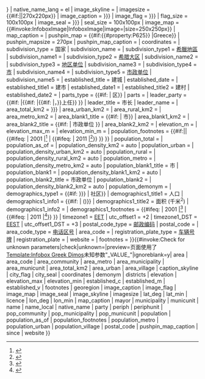 <includeonly>{{Infobox settlement
| name                    = {{{name|}}}
| native_name             = {{{name_local|{{{native_name|}}}}}}
| native_name_lang        = el
| image_skyline           = {{{image_skyline|}}}
| imagesize               = {{#if:{{{imagesize|}}}|{{{imagesize}}}|270x220px}}
| image_caption           = {{{caption_skyline|{{{image_caption|}}}}}}
| image_flag              = {{{city_flag|{{{image_flag|}}}}}}
| flag_size               = 100x100px
| image_seal              = {{{city_seal|{{{image_seal|}}}}}}
| seal_size               = 100x100px
| image_map = {{#invoke:InfoboxImage|InfoboxImage|image={{{image_map|}}}|size=250x250px}}
| map_caption = {{{map_caption|在大區內的位置}}}
| pushpin_map = {{#if:{{{coordinates|}}}{{#property:P625}} |Greece}}
| pushpin_mapsize         = 270px
| pushpin_map_caption     = {{{pushpin_map_caption|在希臘的位置}}}
| coordinates             = {{{coordinates|}}}
| subdivision_type        = 国家
| subdivision_name        = {{flag|Greece}}
| subdivision_type1       = [[希臘地區]]
| subdivision_name1       = {{{georegion|}}}
| subdivision_type2       = [[希腊大区]]
| subdivision_name2       = {{{periph|}}}
| subdivision_type3       = [[希腊地区单位|地区单位]]
| subdivision_name3       = {{{periphunit|}}}
| subdivision_type4       = [[希腊行政区划|市]]
| subdivision_name4       = {{{municipality|}}}
| subdivision_type5       = [[希腊行政区划|市政单位]]
| subdivision_name5       = {{{municunit|}}}
| established_title       = 建城
| established_date        = {{{established_c|}}}
| established_title1      = 建市
| established_date1       = {{{established_m|}}}
| established_title2      = 建村
| established_date2       = {{{established_v|}}}
| parts_type              = {{#if: {{{districts|}}} | 区}}
| parts                   = {{{districts|}}}
| leader_party = {{#if:{{{mayor|}}} |{{{party|}}}{{#if:{{{since|}}} |{{#if:{{{party|}}} |，}}{{{since}}}上任}} }}
| leader_title            = 市长
| leader_name             = {{{mayor|}}}
| area_total_km2          = {{{area|{{{area_total_km2|}}}}}}
| area_urban_km2          = {{{area_urban|}}}
| area_rural_km2          = {{{area_village|}}}
| area_metro_km2          = {{{area_metro|}}}
| area_blank1_title       = {{#if: {{{area_municipality|}}} | 市}}
| area_blank1_km2         = {{{area_municipality|}}}
| area_blank2_title       = {{#if: {{{area_municunit|}}} | 市政单位 }}
| area_blank2_km2         = {{{area_municunit|}}}
| elevation_m             = {{{elevation|}}}
| elevation_max_m         = {{{elevation_max|}}}
| elevation_min_m         = {{{elevation_min|}}}
| population_footnotes    = {{#if:{{{population_footnotes|}}}|{{{population_footnotes}}}|{{#ifeq: {{{population_as_of}}} | 2001 |<ref name=census01>{{cite book |title=De Facto Population of Greece Population and Housing Census of March 18th, 2001 |publisher=希腊国家统计局|date=2003 |url=http://dlib.statistics.gr/Book/GRESYE_02_0101_00095.pdf |format=PDF 39&nbsp;MB}}</ref> | {{#ifeq: {{{population_as_of}}} | 2011 |<ref name=census11>{{cite web | url = http://www.statistics.gr/documents/20181/1210503/resident_population_census2011rev.xls | title = Απογραφή Πληθυσμού - Κατοικιών 2011. ΜΟΝΙΜΟΣ Πληθυσμός | publisher = 希腊统计局 | language = el}}</ref>}} }} }}
| population_total        = {{{population|}}}
| population_as_of        = {{{population_as_of|}}}
| population_density_km2  = auto
| population_urban               = {{{population_urban|}}}
| population_density_urban_km2   = auto
| population_rural               = {{{population_village|}}}
| population_density_rural_km2   = auto
| population_metro               = {{{population_metro|}}}
| population_density_metro_km2   = auto
| population_blank1_title        = 市
| population_blank1              = {{{pop_municipality|}}}
| population_density_blank1_km2  = auto
| population_blank2_title        = 市政单位
| population_blank2              = {{{pop_municunit|}}}
| population_density_blank2_km2  = auto
| population_demonym      = {{{demonym|}}}
| demographics_type1      = {{#if: {{{pop_community|{{{area_community|}}}}}} | 社区}}
| demographics1_title1    = 人口
| demographics1_info1     = {{formatnum:{{{pop_community|}}}}} {{#if: {{{pop_community|}}} | ({{{population_as_of}}})}}
| demographics1_title2    = 面积 (千米<sup>2</sup>)
| demographics1_info2     = {{{area_community|}}}
| demographics1_footnotes = {{#ifeq: {{{population_as_of}}} | 2001 |<ref name=census01>{{cite book |title=De Facto Population of Greece Population and Housing Census of March 18th, 2001 |publisher=希腊国家统计局|date=2003 |url=http://dlib.statistics.gr/Book/GRESYE_02_0101_00095.pdf |format=PDF 39&nbsp;MB}}</ref> | {{#ifeq: {{{population_as_of}}} | 2011 |<ref name=census11>{{cite web | url = http://www.statistics.gr/documents/20181/1210503/resident_population_census2011rev.xls | title = Απογραφή Πληθυσμού - Κατοικιών 2011. ΜΟΝΙΜΟΣ Πληθυσμός | publisher = 希腊统计局 | language = el}}</ref>}} }}
| timezone1               = [[欧洲东部时间|EET]]
| utc_offset1             = +2
| timezone1_DST           = [[欧洲东部夏令时间|EEST]]
| utc_offset1_DST         = +3
| postal_code_type        = [[希腊邮政编码|邮政编码]]
| postal_code             = {{{postal_code|}}}
| area_code_type          = [[希腊电话区号|电话区号]]
| area_code               = {{{area_code|}}}
| registration_plate_type = [[希腊车辆号牌|车辆号牌]]
| registration_plate      = {{{licence|}}}
| website                 = {{{website|}}}
| footnotes               = {{{footnotes|}}}
}}</includeonly>{{#invoke:Check for unknown parameters|check|unknown={{main other|[[Category:使用未知Infobox Greek Dimos参数的页面|_VALUE_{{PAGENAME}}]]}}|preview=页面使用了[[Template:Infobox Greek Dimos]]未知参数"_VALUE_"|ignoreblank=y| area | area_code | area_community | area_metro | area_municipality | area_municunit | area_total_km2 | area_urban | area_village | caption_skyline | city_flag | city_seal | coordinates | demonym | districts | elevation | elevation_max | elevation_min | established_c | established_m | established_v | footnotes | georegion | image_caption | image_flag | image_map | image_seal | image_skyline | imagesize | lat_deg | lat_min | licence | lon_deg | lon_min | map_caption | mayor | municipality | municunit | name | name_local | native_name | party | periph | periphunit | pop_community | pop_municipality | pop_municunit | population | population_as_of | population_footnotes | population_metro | population_urban | population_village | postal_code | pushpin_map_caption | since | website }}<noinclude>
{{documentation}}
</noinclude>
